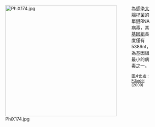 <div style="float:left;margin-right:0.5em;">
[[File:PhiX174.jpg|350px]]
</div>
{{le|ΦX174噬菌體|Phi X 174}}為感染[[大腸桿菌|大腸桿菌]]的單鏈RNA病毒，其[[基因組|基因組]]長度僅有5386nt，為基因組最小的病毒之一。

<small>圖片出處：[[:en:User:Fdardel|Fdardel]] (2009)</small>